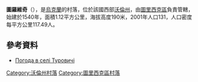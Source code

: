 {{coord|51|10|33|N|24|29|49|E|scale:30000|display=title}}

'''圖羅維奇'''（{{lang-uk|Туровичі}}），是[[烏克蘭|烏克蘭]]的村落，位於該國西部[[沃倫州|沃倫州]]，由[[圖里西克區|圖里西克區]]負責管轄，始建於1540年，面積1.12平方公里，海拔高度190米，2001年人口131，人口密度每平方公里117.49人。

==參考資料==
* [http://weather.in.ua/ua/volynskaja/26676 Погода в селі Туровичі] {{Wayback|url=http://weather.in.ua/ua/volynskaja/26676 |date=20160305213438 }}

[[Category:沃倫州村落|Category:沃倫州村落]]
[[Category:圖里西克區村落|Category:圖里西克區村落]]


{{Volyn-geo-stub}}